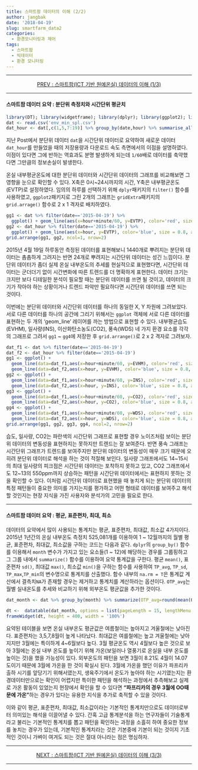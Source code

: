 ```yaml
---
title: 스마트팜 데이터의 이해 (2/2)
author: jangbak
date: '2018-04-19'
slug: smartfarm_data2
categories:
  - 환경모니터링과 제어
tags:
  - 스마트팜
  - 빅데이터
  - 환경 모니터링
---
```


---

<center> [PREV : 스마트팜(ICT 기반 원예온실) 데이터의 이해 (1/3)](/post/smartfarm_data) </center>

---

#### 스마트팜 데이터 요약 : 분단위 측정치와 시간단위 평균치

```r
library(DT); library(widgetframe); library(dplyr); library(ggplot2); library(gridExtra)
dat <- read.csv('env_min_spl.csv')
dat_hour <- dat[,c(1,5,7:19)] %>% group_by(date,hour) %>% summarise_all(funs(mean))
```

지난 Post에서 분단위 데이터 `dat`을 시간단위 데이터로 요약하여 새로운 데이터 `dat_hour`를 만들었을 때의 저장용량과 다운로드 속도 측면에서의 이점을 설명하였다. 이점이 있다면 그에 반하는 역효과도 분명 발생하게 되는데 `1/60`배로 데이터를 축약했다면 그만큼의 정보손실이 발생한다. 

온실 내부평균온도에 대한 분단위 데이터와 시간단위 데이터의 그래프를 비교해보면 그 영향을 눈으로 확인할 수 있다. X축은 0시~24시까지의 시간, Y축은 내부평균온도(EVTP)로 설정하였다. 임의의 하루를 선택하기 위해 `dplyr`패키지의 `filter()` 함수를 사용하였고, `ggplot2`패키지로 그린 2개의 그래프는 `gridExtra`패키지의 `grid.arrage()` 함수로 2 x 1 격자로 배치하였다.  

```r
gg1 <- dat %>% filter(date=='2015-04-19') %>% 
  ggplot() + geom_line(aes(x=hour+minute/60, y=EVTP), color='red', size = 0.8, alpha = 0.8)
gg2 <- dat_hour %>% filter(date=='2015-04-19') %>% 
  ggplot() + geom_line(aes(x=hour, y=EVTP), color='blue', size = 0.8, alpha = 0.8)
grid.arrange(gg1, gg2, ncol=1, nrow=2)
```

2015년 4월 19일 하루동안 측정된 데이터를 표현해보니 1440개로 뿌려지는 분단위 데이터는 촘촘하게 그려지는 반면 24개로 뿌려지는 시간단위 데이터는 성긴 느낌이다. 분단위 데이터가 좀더 실제 온실 내부온도의 추세를 현실적으로 표현했다면, 시간단위 데이터는 군더더기 없이 시간변화에 따른 트렌드를 더 명확하게 표현한다. 데이터 크기는 크지만 보다 디테일한 분석이 필요할 때는 분단위 데이터를 쓰면 될 것이고, 데이터의 크기가 작아야 하는 상황이거나 트렌드 파악만 필요하다면 시간단위 데이터를 쓰면 되는 것이다. 

이번에는 분단위 데이터와 시간단위 데이터를 하나의 동일한 X, Y 차원에 그려보았다. 서로 다른 데이터를 하나의 공간에 그리기 위해서는 `ggplot` 객체에 서로 다른 데이터를 표현하는 두 개의 'geom_line' 레이어를 까는 방법으로 표현할 수 있다. 내부평균습도(EVHM), 일사량(INS), 이산화탄소농도(CO2), 풍속(WDS) 네 가지 환경 요소를 각각의 그래프로 그려서 `gg1` ~ `gg4`에 저장한 후 `grid.arrange()`로 2 x 2 격자로 그려보자. 

```r
dat_f1 <- dat %>% filter(date=='2015-04-19')
dat_f2 <- dat_hour %>% filter(date=='2015-04-19') 
gg1 <- ggplot() + 
  geom_line(data=dat_f1,aes(x=hour+minute/60, y=EVHM), color='red', size = 0.8, alpha = 0.5) +
  geom_line(data=dat_f2,aes(x=hour, y=EVHM), color='blue', size = 0.8, alpha = 0.8)
gg2 <- ggplot() + 
  geom_line(data=dat_f1,aes(x=hour+minute/60, y=INS), color='red', size = 0.8, alpha = 0.5) +
  geom_line(data=dat_f2,aes(x=hour, y=INS), color='blue', size = 0.8, alpha = 0.8)
gg3 <- ggplot() + 
  geom_line(data=dat_f1,aes(x=hour+minute/60, y=CO2), color='red', size = 0.8, alpha = 0.5) +
  geom_line(data=dat_f2,aes(x=hour, y=CO2), color='blue', size = 0.8, alpha = 0.8)
gg4 <- ggplot() + 
  geom_line(data=dat_f1,aes(x=hour+minute/60, y=WDS), color='red', size = 0.8, alpha = 0.5) +
  geom_line(data=dat_f2,aes(x=hour, y=WDS), color='blue', size = 0.8, alpha = 0.8)
grid.arrange(gg1, gg2, gg3, gg4, ncol=2, nrow=2)
```

습도, 일사량, CO2는 파란색의 시간단위 그래프로 표현할 경우 노이즈처럼 보이는 분단위 데이터의 변동성을 표현하지는 못하지만 트렌드는 잘 보여준다. 반면 풍속 그래프는 시간단위 그래프가 트렌드를 보여주지만 분단위 데이터의 변동성이 매우 크기 때문에 오히려 분단위 데이터로 해석을 하는 것이 적절해 보인다. 일사량 그래프에서도 14~15시의 최대 일사량의 피크점은 시간단위 데이터는 포착하지 못하고 있고, CO2 그래프에서도 12~13의 550ppm까지 상승하는 패턴을 시간단위 데이터에서는 표현하지 못하는 것을 확인할 수 있다. 이처럼 시간단위 데이터로 표현했을 때 놓치게 되는 분단위 데이터의 특정 패턴들이 중요한 의미를 가지는지를 평가하고 어떤 형태로 데이터를 보여주고 해석할 것인지는 현장 지식을 가진 사용자와 분석가의 고민을 필요로 한다.

---

#### 스마트팜 데이터 요약 : 평균, 표준편차, 최대, 최소

데이터의 요약에서 많이 사용되는 통계치는 평균, 표준편차, 최대값, 최소값 4가지이다. 2015년 1년간의 온실 내부온도 측정치 525,081개를 이용하여 1 ~ 12월까지의 월별 평균, 표준편차, 최대값, 최소값을 구하는 코드는 다음과 같다. `dplyr`의 `group_by()` 함수를 이용해서 `month` 변수가 가지고 있는 요소들(1 ~ 12)에 해당하는 경우를 그룹핑하고 그 그룹 내에서 `summarize()` 함수를 이용하여 요약 통계값을 구한다. 평균 `mean()`, 표준편차 `sd()`, 최대값 `max()`, 최소값 `min()`을 구하는 함수를 사용하여 `TP_avg`, `TP_sd`, `TP_max`,`TP_min`의 변수명으로 통계치를 산출했다. 함수 내부의 `na.rm = T`은 통계값 계산에서 결측치`NA`가 존재할 경우는 제거하고 통계치를 계산하라는 옵션이다. `OTP_avg`는 월별 실내온도를 추세와 비교하기 위해 외부온도 평균값을 추가한 것이다. 

```r
dat_month <- dat %>% group_by(month) %>% summarize(OTP_avg=round(mean(OTP,na.rm=T),2),TP_avg=round(mean(EVTP,na.rm=T),2),TP_sd=round(sd(EVTP,na.rm=T),2),TP_max=max(EVTP,na.rm=T),TP_min=min(EVTP,na.rm=T))
```

```r
dt <-  datatable(dat_month, options = list(pageLength = 15, lengthMenu = c(15)),fillContainer = T)
frameWidget(dt, height = 400, width = '100%')
```

요약된 테이블을 보면 온실 내부온도 평균값은 여름철이는 높아지고 겨울철에는 낮아진다. 표준편차는 3,5,7,8월이 높게 나타났다. 최대값은 여를철에는 높고 겨울철에는 낮아지지만 3월에는 특이하게 4~6월보다 높다. 3월 평균온도 역시 4월보다 높은 것으로 보아 3월에는 온실 내부 온도를 높이기 위해 가온(보일러나 열풍기로 온실을 내부 온도를 높이는 것)을 했을 가능성이 있다. 외부온도의 패턴을 보면 3월이 8.21도 4월이 14.07도이기 때문에 3월에 가온을 한 것이 확실시 된다.  3월에 가온을 했던 이유가 파프리카 출하 시기를 앞당기기 위해서였는지, 생육주기에서 온도가 높아야 하는 시기였는지는 환경데이터만으로는 확인이 어렵지만 특이한 패턴을 해석하는 과정에서 추측해보고 실제로 가온 활동이 있었는지 현장에서 확인을 할 수 있다면 **"파프리카의 경우 3월에 OO때문에 가온"**하는 경우가 있다는 유용한 지식을 추가로 축적할 수 있을 것이다. 

이와 같이 평균, 표준편차, 최대값, 최소값이라는 기본적인 통계치만으로도 데이터로부터 의미있는 해석을 이끌어낼 수 있다. 간혹 고급 통계분석을 하는 연구자들이 기술통계라고 불리는 기본적인 통계치를 뽑고 패턴을 확인하는 과정을 소흘히 하여 중요한 정보를 놓치는 경우가 있는데, 기본적인 통계치라는 것은 기본중에 기본이 되는 것이지 기초적인 것이니 가벼이 여겨도 되는 것은 절대 아니라는 점은 명심하자. 

---

<center> [NEXT : 스마트팜(ICT 기반 원예온실) 데이터의 이해 (3/3)](/post/smartfarm_data3) </center>

---





